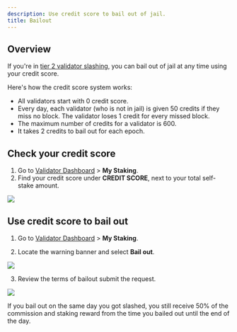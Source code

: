 ```yaml
---
description: Use credit score to bail out of jail.
title: Bailout
---
```



## Overview

If you're in [tier 2 validator slashing](slashing.mdx#tier-2-validator-slashing), you can bail out
of jail at any time using your credit score.
  
Here's how the credit score system works:
* All validators start with 0 credit score.
* Every day, each validator (who is not in jail) is given 50 credits 
if they miss no block. The validator loses 1 credit for every missed block.
* The maximum number of credits for a validator is 600.
* It takes 2 credits to bail out for each epoch.

## Check your credit score

1. Go to [Validator Dashboard](https://validator.roninchain.com/) >
**My Staking**.
2. Find your credit score under **CREDIT SCORE**, next to your total
self-stake amount.
<img src={creditScore} width={1280} />

## Use credit score to bail out

1. Go to [Validator Dashboard](https://validator.roninchain.com/) >
**My Staking**.

2. Locate the warning banner and select **Bail out**.
<img src={stepOne} width={1224} /> 

3. Review the terms of bailout submit the request. 
<img src={stepTwo} width={400} />

If you bail out on the same day you got slashed, you still receive 50%
of the commission and staking reward from the time you bailed
out until the end of the day.

